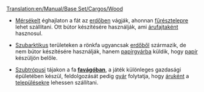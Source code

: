 [[Translation:en/Manual/Base Set/Cargos/Wood]]

{{hu/Manual/Base Set/Cargos/Rakomány|név=Fa
|kép=en/Manual/Base Set/Cargos/Wood.png
|termeli=&nbsp;
* mérsékelt és szubarktikus éghajlaton: [[hu/Manual/Base Set/Industries/Erdő|erdő]], 
* szubtrópusi éghajlaton: [[hu/Manual/Base Set/Industries/Favágó|favágó]]
|fogadja=&nbsp;
* mérsékelt éghajlaton: [[hu/Manual/Base Set/Industries/Fűrésztelep|Fűrésztelep]]
* szubarktikus éghajlaton: [[hu/Manual/Base Set/Industries/Papírgyár|Papírgyár]]
* szubtrópusi éghajlaton: [[hu/Manual/Base Set/Industries/Gyár|Gyár]]
}}


* [[hu/Manual/Éghajlatok#mersekelt|Mérsékelt]] éghajlaton a fát az [[hu/Manual/Base Set/Industries/Erdő|erdőben]] vágják, ahonnan [[hu/Manual/Base Set/Industries/Fűrésztelep|fűrésztelepre]] lehet szállítani. Ott bútor készítésére használják, ami [[hu/Manual/Base Set/Cargos/Áru|árufajtaként]] hasznosul.

* [[hu/Manual/Éghajlatok#szubarktikus|Szubarktikus]] területeken a rönkfa ugyancsak [[hu/Manual/Base Set/Industries/Erdő|erdőből]] származik, de nem bútor készítésére használják, hanem [[hu/Manual/Base Set/Industries/Papírgyár|papírgyárba]] küldik, hogy [[hu/Manual/Base Set/Cargos/Papír|papír]] készüljön belőle.

* [[hu/Manual/Éghajlatok#szubtropusi|Szubtrópusi]] tájakon a fa '''[[hu/Manual/Base Set/Industries/Favágó|favágóban]]''', a játék különleges gazdasági épületében készül, feldolgozását pedig [[hu/Manual/Base Set/Industries/Gyár|gyár]] folytatja, hogy [[hu/Manual/Base Set/Cargos/Áru|áruként]] a [[hu/Manual/Települések|településekre]] lehessen szállítani.

{{hu/Manual/Base Set/Cargos/Navbox Rakomány}}